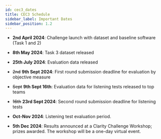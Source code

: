 ```yaml
---
id: cec3_dates
title: CEC3 Schedule
sidebar_label: Important Dates
sidebar_position: 1.2
---
```


- **2nd April 2024**: Challenge launch with dataset and baseline software (Task 1 and 2)
- **8th May 2024**: Task 3 dataset released
- **25th July 2024**: Evaluation data released
- ~~2nd~~ **9th Sept 2024**: First round submission deadline for evaluation by objective measure

- ~~Sept~~ **9th Sept 16th**:  Evaluation data for listening tests released to top teams

- ~~16th~~ **23rd Sept 2024**: Second round submission deadline for listening tests

- **Oct-Nov 2024**: Listening test evaluation period.
- **5th Dec 2024**:  Results announced at a Clarity Challenge Workshop; prizes awarded. The workshop will be a one-day virtual event.
